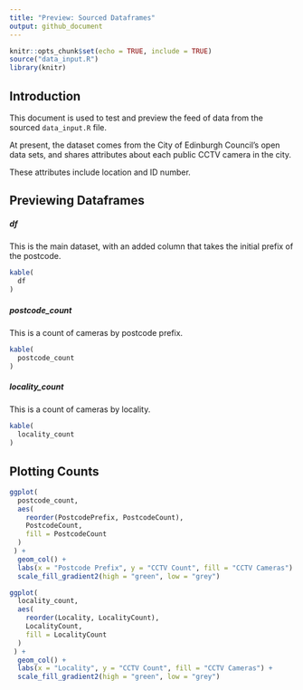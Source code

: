 ```yaml
---
title: "Preview: Sourced Dataframes"
output: github_document
---
```


```r
knitr::opts_chunk$set(echo = TRUE, include = TRUE)
source("data_input.R")
library(knitr)
```

## Introduction

This document is used to test and preview the feed of data from the sourced `data_input.R` file.

At present, the dataset comes from the City of Edinburgh Council's open data sets, and shares attributes about each public CCTV camera in the city.

These attributes include location and ID number.

## Previewing Dataframes

##### df

This is the main dataset, with an added column that takes the initial prefix of the postcode.

```r
kable(
  df
)
```

##### postcode_count

This is a count of cameras by postcode prefix.

```r
kable(
  postcode_count
)
```

##### locality_count

This is a count of cameras by locality.

```r
kable(
  locality_count
)
```

## Plotting Counts

```r
ggplot(
  postcode_count,
  aes(
    reorder(PostcodePrefix, PostcodeCount),
    PostcodeCount,
    fill = PostcodeCount
  )
 ) +
  geom_col() +
  labs(x = "Postcode Prefix", y = "CCTV Count", fill = "CCTV Cameras") +
  scale_fill_gradient2(high = "green", low = "grey")
```

```r
ggplot(
  locality_count,
  aes(
    reorder(Locality, LocalityCount),
    LocalityCount,
    fill = LocalityCount
  )
 ) +
  geom_col() +
  labs(x = "Locality", y = "CCTV Count", fill = "CCTV Cameras") +
  scale_fill_gradient2(high = "green", low = "grey")
```
